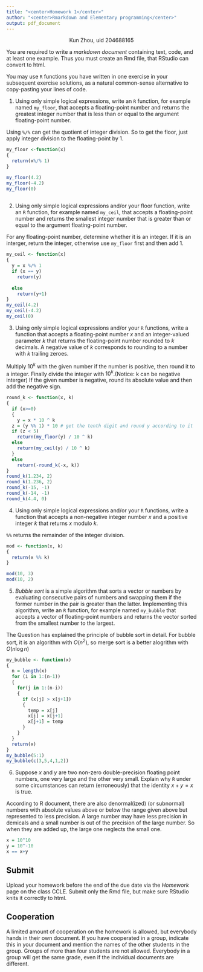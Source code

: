 ```yaml
---
title: "<center>Homework 1</center>"
author: "<center>Rmarkdown and Elementary programming</center>"
output: pdf_document
---
```

<center> Kun Zhou, uid 204688165 </center>

You are required to write a *markdown document* containing text, code, and at least one example. Thus you must create an Rmd file, that RStudio can convert to html. 

You may use `R` functions you have written in one exercise in your subsequent
exercise solutions, as a natural common-sense alternative to copy-pasting
your lines of code.

1. Using only simple logical expressions, write an `R` function, for
example named `my_floor`, that accepts a floating-point number and returns
the greatest integer number that is less than or equal to the argument
floating-point number.

Using `%/%` can get the quotient of integer division.  So to get the floor, just apply integer division to the floating-point by 1.

```r
my_floor <-function(x)
{
  return(x%/% 1)
}

my_floor(4.2)
my_floor(-4.2)
my_floor(0)
         
```




2. Using only simple logical expressions and/or your floor
function, write an `R` function, for example named `my_ceil`, that accepts a
floating-point number and returns the smallest integer number that is
greater than or equal to the argument floating-point number.

For any floating-point number, determine whether it is an integer.  If it is an interger, return the integer, otherwise use `my_floor` first and then add 1. 
```r
my_ceil <- function(x)
{
  y = x %/% 1
  if (x == y)
    return(y)
  
  else
    return(y+1)
}
my_ceil(4.2)
my_ceil(-4.2)
my_ceil(0)
```




3. Using only simple logical expressions and/or your `R` functions,
write a function that accepts a floating-point number $x$ and an
integer-valued parameter $k$ that returns the floating-point number rounded
to $k$ decimals. A negative value of $k$ corresponds to rounding to a number
with $k$ trailing zeroes.

Multiply $10^k$ with the given number if the number is positive, then round it to a integer.  Finally divide the integer with $10^k$.(Notice: k can be negative interger)  If the given number is negative, round its absolute value and then add the negative sign.

```r
round_k <- function(x, k)
{
  if (x>=0)
  {
    y = x * 10 ^ k
  z = (y %% 1) * 10 # get the tenth digit and round y according to it
  if (z < 5)
    return(my_floor(y) / 10 ^ k)
  else
    return(my_ceil(y) / 10 ^ k)
  }
  else 
    return(-round_k(-x, k))
}
round_k(1.234, 2)
round_k(1.236, 2)
round_k(-15, -1)
round_k(-14, -1)
round_k(4.4, 0)

```




4. Using only simple logical expressions and/or your `R` functions,
write a function that accepts a non-negative integer number $x$ and a
positive integer $k$ that returns $x$ modulo $k$.

`%%` returns the remainder of the integer division.
```r
mod <- function(x, k)
{
  return(x %% k)
}

mod(10, 3)
mod(10, 2)
```



5. *Bubble sort* is a simple algorithm that sorts a vector or
numbers by evaluating consecutive pairs of numbers and swapping them if
the former number in the pair is greater than the latter. Implementing this
algorithm, write an `R` function, for example named `my_bubble` that accepts a
vector of floating-point numbers and returns the vector sorted from the
smallest number to the largest.

The Question has explained the principle of bubble sort in detail.  For bubble sort, it is an algorithm with $O(n^2)$, so merge sort is a better alogrithm with $O(n\log n)$  
```r
my_bubble <- function(x)
{
  n = length(x)
  for (i in 1:(n-1))
  {
    for(j in 1:(n-i))
    {
      if (x[j] > x[j+1])
      {
        temp = x[j]
        x[j] = x[j+1]
        x[j+1] = temp
      }
    }
  }
  return(x)
}
my_bubble(5:1)
my_bubble(c(3,5,4,1,2))
```

6. Suppose $x$ and $y$ are two non-zero double-precision floating
point numbers, one very large and the other very small. Explain why `R` under
some circumstances can return (erroneously) that the identity $x + y = x$ is
true.

According to R document, there are also denormal(ized) (or subnormal) numbers with absolute values above or below the range given above but represented to less precision.  A large number may have less precision in demicals and a small number is out of the precision of the large number.  So when they are added up, the large one neglects the small one.
```r
x = 10^10
y = 10^-10
x == x+y
```


Submit
------------------------------------------------
Upload your homework before the end of the due date via the *Homework* page
on the class CCLE. Submit only the Rmd file, but make sure RStudio knits it
correctly to html.


Cooperation
------------------------------------------------
A limited amount of cooperation on the homework is allowed, but everybody
hands in their own document. If you have cooperated in a group, indicate
this in your document and mention the names of the other students in the
group. Groups of more than four students are not allowed. Everybody in a
group will get the same grade, even if the individual documents are
different.
